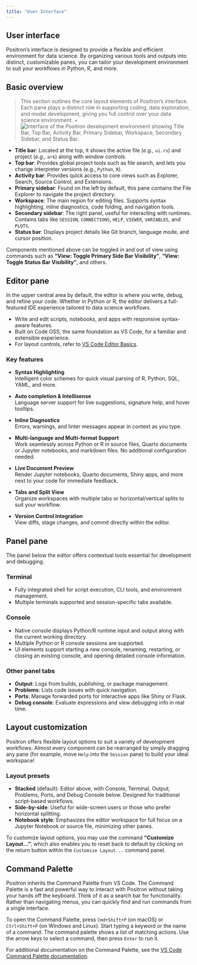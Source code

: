 ```yaml
---
title: "User Interface"
---
```


## User interface

Positron's interface is designed to provide a flexible and efficient environment for data science. By organizing various tools and outputs into distinct, customizable panes, you can tailor your development environment to suit your workflows in Python, R, and more.

## Basic overview


> This section outlines the core layout elements of Positron’s interface. Each pane plays a distinct role in supporting coding, data exploration, and model development, giving you full control over your data science environment.
+ ![Interface of the Positron development environment showing Title Bar, Top Bar, Activity Bar, Primary Sidebar, Workspace, Secondary Sidebar, and Status Bar.](images/user-interface.png)

- **Title bar**: Located at the top, it shows the active file (_e.g.,_ `ui.rs`) and project (_e.g.,_ `ark`) along with window controls.
- **Top bar**: Provides global project tools such as file search, and lets you change interpreter versions (e.g., `Python`, `R`).
- **Activity bar**: Provides quick access to core views such as Explorer, Search, Source Control, and Extensions.
- **Primary sidebar**: Found on the left by default, this pane contains the File Explorer to navigate the project directory.
- **Workspace**: The main region for editing files. Supports syntax highlighting, inline diagnostics, code folding, and navigation tools.
- **Secondary sidebar**: The right panel, useful for interacting with runtimes. Contains tabs like `SESSION`, `CONNECTIONS`, `HELP`, `VIEWER`, `VARIABLES`, and `PLOTS`.
- **Status bar**: Displays project details like Git branch, language mode, and cursor position.

Components mentioned above can be toggled in and out of view using commands such as **"View: Toggle Primary Side Bar Visibility"**, **"View: Toggle Status Bar Visibility"**, and others.

## Editor pane

In the upper central area by default, the editor is where you write, debug, and refine your code. Whether in Python or R, the editor delivers a full-featured IDE experience tailored to data science workflows.

- Write and edit scripts, notebooks, and apps with responsive syntax-aware features.
- Built on Code OSS, the same foundation as VS Code, for a familiar and extensible experience.
- For layout controls, refer to [VS Code Editor Basics](https://code.visualstudio.com/docs/editing/codebasics).

### Key features
- **Syntax Highlighting**  
  Intelligent color schemes for quick visual parsing of R, Python, SQL, YAML, and more.
- **Auto completion & Intellisense**  
  Language server support for live suggestions, signature help, and hover tooltips.
- **Inline Diagnostics**  
  Errors, warnings, and linter messages appear in context as you type.

- **Multi-language and Multi-format Support**  
  Work seamlessly across Python or R in source files, Quarto documents or Jupyter notebooks, and markdown files. No additional configuration needed.
- **Live Document Preview**  
  Render Jupyter notebooks, Quarto documents, Shiny apps, and more next to your code for immediate feedback.
- **Tabs and Split View**  
  Organize workspaces with multiple tabs or horizontal/vertical splits to suit your workflow.
- **Version Control Integration**  
  View diffs, stage changes, and commit directly within the editor.

## Panel pane
The panel below the editor offers contextual tools essential for development and debugging.

### Terminal
- Fully integrated shell for script execution, CLI tools, and environment management.
- Multiple terminals supported and session-specific tabs available.


### Console
- Native console displays Python/R runtime input and output along with the current working directory.
- Multiple Python or R console sessions are supported.
- UI elements support starting a new console, renaming, restarting, or closing an existing console, and opening detailed console information.

### Other panel tabs
- **Output**: Logs from builds, publishing, or package management.
- **Problems**: Lists code issues with quick navigation.
- **Ports**: Manage forwarded ports for interactive apps like Shiny or Flask.
- **Debug console**: Evaluate expressions and view debugging info in real time.

## Layout customization
Positron offers flexible layout options to suit a variety of development workflows. Almost every component can be rearranged by simply dragging any pane (for example, move `Help` into the `Session` pane) to build your ideal workspace!

### Layout presets

- **Stacked** (default): Editor above, with Console, Terminal, Output, Problems, Ports, and Debug Console below. Designed for traditional script-based workflows.
- **Side-by-side**: Useful for wide-screen users or those who prefer horizontal splitting.
- **Notebook style**: Emphasizes the editor workspace for full focus on a Jupyter Notebook or source file, minimizing other panes.  

To customize layout options, you may use the command **"Customize Layout..."**, which also enables you to reset back to default by clicking on the return button within the `Customize Layout...` command panel.

## Command Palette 

Positron inherits the Command Palette from VS Code. The Command Palette is a fast and powerful way to interact with Positron without taking your hands off the keyboard. Think of it as a search bar for functionality. Rather than navigating menus, you can quickly find and run commands from a single interface.

To open the Command Palette, press `Cmd+Shift+P` (on macOS) or `Ctrl+Shift+P` (on Windows and Linux). Start typing a keyword or the name of a command. The command palette shows a list of matching actions. Use the arrow keys to select a command, then press `Enter` to run it.

For additional documentation on the Command Palette, see the [VS Code Command Palette documentation](https://code.visualstudio.com/docs/getstarted/userinterface#_command-palette).